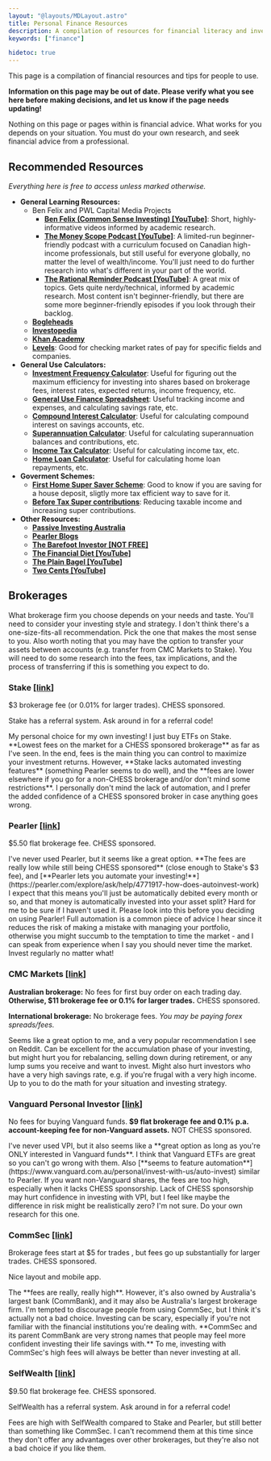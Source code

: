 ```yaml
---
layout: "@layouts/MDLayout.astro"
title: Personal Finance Resources
description: A compilation of resources for financial literacy and investing
keywords: ["finance"]

hidetoc: true
---
```




This page is a compilation of financial resources and tips for people to use.

**Information on this page may be out of date. Please verify what you see here before making decisions, and let us know if the page needs updating!**

Nothing on this page or pages within is financial advice. What works for you depends on your situation. You must do your own research, and seek financial advice from a professional.

## Recommended Resources

*Everything here is free to access unless marked otherwise.*

- **General Learning Resources:**
    - Ben Felix and PWL Capital Media Projects
        - [**Ben Felix (Common Sense Investing) [YouTube]**](https://www.youtube.com/@BenFelixCSI): Short, highly-informative videos informed by academic research.
        - [**The Money Scope Podcast [YouTube]**](https://www.youtube.com/@moneyscopepod): A limited-run beginner-friendly podcast with a curriculum focused on Canadian high-income professionals, but still useful for everyone globally, no matter the level of wealth/income. You'll just need to do further research into what's different in your part of the world.
        - [**The Rational Reminder Podcast [YouTube]**](https://www.youtube.com/@rationalreminder): A great mix of topics. Gets quite nerdy/technical, informed by academic research. Most content isn't beginner-friendly, but there are some more beginner-friendly episodes if you look through their backlog.
    - [**Bogleheads**](https://www.bogleheads.org/wiki/Main_Page)
    - [**Investopedia**](https://www.investopedia.com/)
    - [**Khan Academy**](https://www.khanacademy.org/economics-finance-domain/core-finance)
    - [**Levels**](https://www.levels.fyi/2022/): Good for checking market rates of pay for specific fields and companies.
- **General Use Calculators:**
    - [**Investment Frequency Calculator**](https://investcalc.github.io/): Useful for figuring out the maximum efficiency for investing into shares based on brokerage fees, interest rates, expected returns, income frequency, etc.
    - [**General Use Finance Spreadsheet**](https://docs.google.com/spreadsheets/d/1qYm_7h7ufs84Cqhe6EVxYRIwe8gttUXtn8ImvPvSrGk/edit#gid=943188887): Useful tracking income and expenses, and calculating savings rate, etc.
    - [**Compound Interest Calculator**](https://www.moneysmart.gov.au/tools-and-resources/calculators-and-apps/compound-interest-calculator): Useful for calculating compound interest on savings accounts, etc.
    - [**Superannuation Calculator**](https://www.moneysmart.gov.au/tools-and-resources/calculators-and-apps/superannuation-calculator): Useful for calculating superannuation balances and contributions, etc.
    - [**Income Tax Calculator**](https://www.paycalculator.com.au/): Useful for calculating income tax, etc.
    - [**Home Loan Calculator**](https://figura.finance/calculators/repayments): Useful for calculating home loan repayments, etc.
- **Goverment Schemes:**
    - [**First Home Super Saver Scheme**](https://www.choice.com.au/money/financial-planning-and-investing/superannuation/articles/first-home-super-saver-scheme): Good to know if you are saving for a house deposit, sligtly more tax efficient way to save for it.
    - [**Before Tax Super contributions**](https://www.legalsuper.com.au/super-retirement/super/growing-your-super/before-tax-contributions): Reducing taxable income and increasing super contributions.
- **Other Resources:**
    - [**Passive Investing Australia**](https://passiveinvestingaustralia.com/)
    - [**Pearler Blogs**](https://pearler.com/explore/learn)
    - [**The Barefoot Investor [NOT FREE]**](https://www.barefootinvestor.com/)
    - [**The Financial Diet [YouTube]**](https://www.youtube.com/c/thefinancialdiet)
    - [**The Plain Bagel [YouTube]**](https://www.youtube.com/c/ThePlainBagel)
    - [**Two Cents [YouTube]**](https://www.youtube.com/c/TwoCentsPBS)

## Brokerages

<Thoughts user="simshadows" date="2024-01-15">What brokerage firm you choose depends on your needs and taste. You'll need to consider your investing style and strategy. I don't think there's a one-size-fits-all recommendation. Pick the one that makes the most sense to you. Also worth noting that you may have the option to transfer your assets between accounts (e.g. transfer from CMC Markets to Stake). You will need to do some research into the fees, tax implications, and the process of transferring if this is something you expect to do.</Thoughts>

### Stake <Tnt>[[link](https://hellostake.com/au)]</Tnt>

$3 brokerage fee (or 0.01% for larger trades). CHESS sponsored.

Stake has a referral system. Ask around in <Channel name="personal-finance" /> for a referral code!

<p><Thoughts user="simshadows" date="2024-01-15">My personal choice for my own investing! I just buy ETFs on Stake. **Lowest fees on the market for a CHESS sponsored brokerage** as far as I've seen. In the end, fees is the main thing you can control to maximize your investment returns. However, **Stake lacks automated investing features** (something Pearler seems to do well), and the **fees are lower elsewhere if you go for a non-CHESS brokerage and/or don't mind some restrictions**. I personally don't mind the lack of automation, and I prefer the added confidence of a CHESS sponsored broker in case anything goes wrong.</Thoughts></p>

### Pearler <Tnt>[[link](https://pearler.com/)]</Tnt>

$5.50 flat brokerage fee. CHESS sponsored.

<p><Thoughts user="simshadows" date="2024-01-15">I've never used Pearler, but it seems like a great option. **The fees are really low while still being CHESS sponsored** (close enough to Stake's $3 fee), and [**Pearler lets you automate your investing!**](https://pearler.com/explore/ask/help/4771917-how-does-autoinvest-work) I expect that this means you'll just be automatically debited every month or so, and that money is automatically invested into your asset split? Hard for me to be sure if I haven't used it. Please look into this before you deciding on using Pearler! Full automation is a common piece of advice I hear since it reduces the risk of making a mistake with managing your portfolio, otherwise you might succumb to the temptation to time the market - and I can speak from experience when I say you should never time the market. Invest regularly no matter what!</Thoughts></p>

### CMC Markets <Tnt>[[link](https://www.cmcmarkets.com/en-au/)]</Tnt>

**Australian brokerage:** No fees for first buy order <Latex code="\le \$1000" /> on each trading day. **Otherwise, $11 brokerage fee or 0.1% for larger trades.** CHESS sponsored.

**International brokerage:** No brokerage fees. *You may be paying forex spreads/fees.*

<p><Thoughts user="simshadows" date="2024-01-15">Seems like a great option to me, and a very popular recommendation I see on Reddit. Can be excellent for the accumulation phase of your investing, but might hurt you for rebalancing, selling down during retirement, or any lump sums you receive and want to invest. Might also hurt investors who have a very high savings rate, e.g. if you're frugal with a very high income. Up to you to do the math for your situation and investing strategy.</Thoughts></p>

### Vanguard Personal Investor <Tnt>[[link](https://www.vanguard.com.au/personal/invest-with-us/personal-investor)]</Tnt>

No fees for buying Vanguard funds. **$9 flat brokerage fee and 0.1% p.a. account-keeping fee for non-Vanguard assets.** NOT CHESS sponsored.

<p><Thoughts user="simshadows" date="2024-01-15">I've never used VPI, but it also seems like a **great option as long as you're ONLY interested in Vanguard funds**. I think that Vanguard ETFs are great so you can't go wrong with them. Also [**seems to feature automation**](https://www.vanguard.com.au/personal/invest-with-us/auto-invest) similar to Pearler. If you want non-Vanguard shares, the fees are too high, especially when it lacks CHESS sponsorship. Lack of CHESS sponsorship may hurt confidence in investing with VPI, but I feel like maybe the difference in risk might be realistically zero? I'm not sure. Do your own research for this one.</Thoughts></p>

### CommSec <Tnt>[[link](https://www.commsec.com.au/)]</Tnt>

Brokerage fees start at $5 for trades <Latex code="\le \$1000" />, but fees go up substantially for larger trades. CHESS sponsored.

<p><Thoughts user="RJ" date="2024-01-14">Nice layout and mobile app.</Thoughts></p>

<p><Thoughts user="simshadows" date="2024-01-15">The **fees are really, really high**. However, it's also owned by Australia's largest bank (CommBank), and it may also be Australia's largest brokerage firm. I'm tempted to discourage people from using CommSec, but I think it's actually not a bad choice. Investing can be scary, especially if you're not familiar with the financial institutions you're dealing with. **CommSec and its parent CommBank are very strong names that people may feel more confident investing their life savings with.** To me, investing with CommSec's high fees will always be better than never investing at all.</Thoughts></p>

### SelfWealth <Tnt>[[link](https://www.selfwealth.com.au/)]</Tnt>

$9.50 flat brokerage fee. CHESS sponsored.

SelfWealth has a referral system. Ask around in <Channel name="personal-finance" /> for a referral code!

<p><Thoughts user="simshadows" date="2024-01-15">Fees are high with SelfWealth compared to Stake and Pearler, but still better than something like CommSec. I can't recommend them at this time since they don't offer any advantages over other brokerages, but they're also not a bad choice if you like them.</Thoughts></p>

